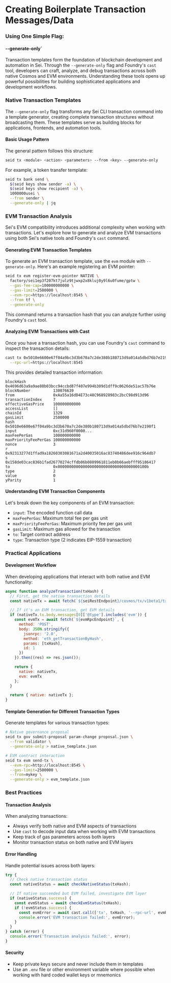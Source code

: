 # Creating Boilerplate Transaction Messages/Data

### Using One Simple Flag:

#### --generate-only`

Transaction templates form the foundation of blockchain development and
automation in Sei. Through the `--generate-only` flag and Foundry's `cast` tool,
developers can craft, analyze, and debug transactions across both native Cosmos
and EVM environments. Understanding these tools opens up powerful possibilities
for building sophisticated applications and development workflows.

### Native Transaction Templates

The `--generate-only` flag transforms any Sei CLI transaction command into a
template generator, creating complete transaction structures without
broadcasting them. These templates serve as building blocks for applications,
frontends, and automation tools.

#### Basic Usage Pattern

The general pattern follows this structure:

```bash copy
seid tx <module> <action> <parameters> --from <key> --generate-only
```

For example, a token transfer template:

```bash copy
seid tx bank send \
  $(seid keys show sender -a) \
  $(seid keys show recipient -a) \
  1000000usei \
  --from sender \
  --generate-only | jq
```

### EVM Transaction Analysis

Sei's EVM compatibility introduces additional complexity when working with
transactions. Let's explore how to generate and analyze EVM transactions using
both Sei's native tools and Foundry's `cast` command.

#### Generating EVM Transaction Templates

To generate an EVM transaction template, use the `evm` module with
`--generate-only`. Here's an example registering an EVM pointer:

```bash copy
seid tx evm register-evm-pointer NATIVE \
  factory/sei1ep3f207kt7julz9tjwxp2x8kluj0y9l6u0fume/gptw \
  --gas-fee-cap=100000000000 \
  --gas-limit=2500000 \
  --evm-rpc=https://localhost:8545 \
  --from tf \
  --generate-only
```

This command returns a transaction hash that you can analyze further using
Foundry's `cast` tool.

#### Analyzing EVM Transactions with Cast

Once you have a transaction hash, you can use Foundry's `cast` command to
inspect the transaction details:

```bash copy
cast tx 0x5010e6600e67f04a9bc3d3b670a7c2de380b180713d9a014a5dbd76b7e2190f1 \
  --rpc-url=https://localhost:8545
```

This provides detailed transaction information:

```text copy
blockHash            0x4696d63a9a9ae88b03bcc94ccbd87f407e994b309d1dff9c0626de51ac57b76e
blockNumber          130076639
from                 0xAa55a16dD4E73c48C968928983c2bcC98d913d96
transactionIndex     7
effectiveGasPrice    100000000000
accessList           []
chainId              1329
gasLimit             2500000
hash                 0x5010e6600e67f04a9bc3d3b670a7c2de380b180713d9a014a5dbd76b7e2190f1
input                0xc31d960f0000...
maxFeePerGas         100000000000
maxPriorityFeePerGas 100000000000
nonce                3
r                    0x92313277d1ffad9a18260303081671a2d40035016ac83740486dee916c964db7
s                    0x158de03cac836b1fad26770274cffdb06b0809961811eb0b66aebfff95186417
to                   0x000000000000000000000000000000000000100b
type                 2
value                0
yParity              1
```

#### Understanding EVM Transaction Components

Let's break down the key components of an EVM transaction:

- `input`: The encoded function call data
- `maxFeePerGas`: Maximum total fee per gas unit
- `maxPriorityFeePerGas`: Maximum priority fee per gas unit
- `gasLimit`: Maximum gas allowed for the transaction
- `to`: Target contract address
- `type`: Transaction type (2 indicates EIP-1559 transaction)

### Practical Applications

#### Development Workflow

When developing applications that interact with both native and EVM
functionality:

```javascript
async function analyzeTransaction(txHash) {
  // First, get the native transaction details
  const nativeTx = await fetch(`${seiRestEndpoint}/cosmos/tx/v1beta1/txs/${txHash}`).then((res) => res.json());

  // If it's an EVM transaction, get EVM details
  if (nativeTx.tx.body.messages[0]['@type'].includes('evm')) {
    const evmTx = await fetch(`${evmRpcEndpoint}`, {
      method: 'POST',
      body: JSON.stringify({
        jsonrpc: '2.0',
        method: 'eth_getTransactionByHash',
        params: [txHash],
        id: 1
      })
    }).then((res) => res.json());

    return {
      native: nativeTx,
      evm: evmTx
    };
  }

  return { native: nativeTx };
}
```

#### Template Generation for Different Transaction Types

Generate templates for various transaction types:

```bash copy
# Native governance proposal
seid tx gov submit-proposal param-change proposal.json \
  --from validator \
  --generate-only > native_template.json

# EVM contract interaction
seid tx evm send-tx \
  --evm-rpc=http://localhost:8545 \
  --gas-limit=2500000 \
  --from=mykey \
  --generate-only > evm_template.json
```

### Best Practices

#### Transaction Analysis

When analyzing transactions:

- Always verify both native and EVM aspects of transactions
- Use `cast` to decode input data when working with EVM transactions
- Keep track of gas parameters across both layers
- Monitor transaction status on both native and EVM layers

#### Error Handling

Handle potential issues across both layers:

```javascript
try {
  // Check native transaction status
  const nativeStatus = await checkNativeStatus(txHash);

  // If native succeeded but EVM failed, investigate EVM layer
  if (nativeStatus.success) {
    const evmStatus = await checkEvmStatus(txHash);
    if (!evmStatus.success) {
      const evmError = await cast.call(['tx', txHash, '--rpc-url', evmRpcUrl]);
      console.error('EVM transaction failed:', evmError);
    }
  }
} catch (error) {
  console.error('Transaction analysis failed:', error);
}
```

#### Security

- Keep private keys secure and never include them in templates
- Use an `.env` file or other environment variable where possible when working
  with hard coded wallet keys or mnemonics
